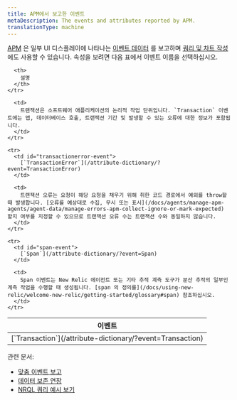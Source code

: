 ```yaml
---
title: APM에서 보고한 이벤트
metaDescription: The events and attributes reported by APM.
translationType: machine
---
```


[APM](/docs/apm/new-relic-apm/getting-started) 은 일부 UI 디스플레이에 나타나는 [이벤트 데이터](/docs/using-new-relic/data/understand-data/new-relic-data-types#event-data) 를 보고하며 [쿼리 및 차트 작성](/docs/using-new-relic/data/understand-data/query-new-relic-data) 에도 사용할 수 있습니다. 속성을 보려면 다음 표에서 이벤트 이름을 선택하십시오.

<table>
  <thead>
    <tr>
      <th style={{ width: "250px" }}>
        이벤트
      </th>

      <th>
        설명
      </th>
    </tr>
  </thead>

  <tbody>
    <tr>
      <td id="transaction-event">
        [`Transaction`](/attribute-dictionary/?event=Transaction)
      </td>

      <td>
        트랜잭션은 소프트웨어 애플리케이션의 논리적 작업 단위입니다. `Transaction` 이벤트에는 앱, 데이터베이스 호출, 트랜잭션 기간 및 발생할 수 있는 오류에 대한 정보가 포함됩니다.
      </td>
    </tr>

    <tr>
      <td id="transactionerror-event">
        [`TransactionError`](/attribute-dictionary/?event=TransactionError)
      </td>

      <td>
        트랜잭션 오류는 요청이 해당 요청을 채우기 위해 취한 코드 경로에서 예외를 throw할 때 발생합니다. [오류를 예상대로 수집, 무시 또는 표시](/docs/agents/manage-apm-agents/agent-data/manage-errors-apm-collect-ignore-or-mark-expected) 할지 여부를 지정할 수 있으므로 트랜잭션 오류 수는 트랜잭션 수와 동일하지 않습니다.
      </td>
    </tr>

    <tr>
      <td id="span-event">
        [`Span`](/attribute-dictionary/?event=Span)
      </td>

      <td>
        Span 이벤트는 New Relic 에이전트 또는 기타 추적 계측 도구가 분산 추적의 일부인 계측 작업을 수행할 때 생성됩니다. [span 의 정의를](/docs/using-new-relic/welcome-new-relic/getting-started/glossary#span) 참조하십시오.
      </td>
    </tr>
  </tbody>
</table>

관련 문서:

* [맞춤 이벤트 보고](/docs/insights/insights-data-sources/custom-data/report-custom-event-data)
* [데이터 보존 연장](/docs/insights/use-insights-ui/manage-account-data/extend-event-data-retention)
* [NRQL 쿼리 예시 보기](/docs/query-your-data/nrql-new-relic-query-language/nrql-query-tutorials/app-data-nrql-query-examples)